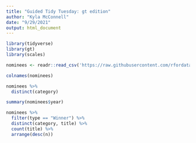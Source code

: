 ```yaml
---
title: "Guided Tidy Tuesday: gt edition"
author: "Kyla McConnell"
date: "9/29/2021"
output: html_document
---
```


```r
library(tidyverse)
library(gt)
library(scales)

nominees <- readr::read_csv('https://raw.githubusercontent.com/rfordatascience/tidytuesday/master/data/2021/2021-09-21/nominees.csv')
```

```r
colnames(nominees)
```

```r
nominees %>% 
  distinct(category)
```

```r
summary(nominees$year)
```

```r
nominees %>% 
  filter(type == "Winner") %>% 
  distinct(category, title) %>% 
  count(title) %>% 
  arrange(desc(n))
```

